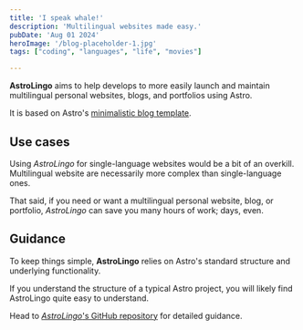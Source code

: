 ```yaml
---
title: 'I speak whale!'
description: 'Multilingual websites made easy.'
pubDate: 'Aug 01 2024'
heroImage: '/blog-placeholder-1.jpg'
tags: ["coding", "languages", "life", "movies"]

---
```


**AstroLingo** aims to help develops to more easily launch and maintain multilingual personal websites, blogs, and portfolios using Astro.

It is based on Astro's [minimalistic blog template](https://astro.build/themes/details/blog/).

## Use cases
Using *AstroLingo* for single-language websites would be a bit of an overkill. Multilingual website are necessarily more complex than single-language ones. 

That said, if you need or want a multilingual personal website, blog, or portfolio, *AstroLingo* can save you many hours of work; days, even.

## Guidance
To keep things simple, **AstroLingo** relies on Astro's standard structure and underlying functionality.

If you understand the structure of a typical Astro project, you will likely find AstroLingo quite easy to understand.

Head to [*AstroLingo*'s GitHub repository](https://github.com/jbolns/astrolingo) for detailed guidance.
